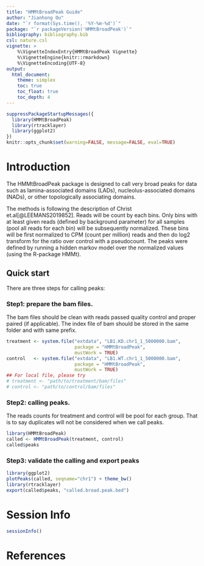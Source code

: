 ```yaml
---
title: "HMMtBroadPeak Guide"
author: "Jianhong Ou"
date: "`r format(Sys.time(), '%Y-%m-%d')`"
package: "`r packageVersion('HMMtBroadPeak')`"
bibliography: bibliography.bib
csl: nature.csl
vignette: >
    %\VignetteIndexEntry{HMMtBroadPeak Vignette}
    %\VignetteEngine{knitr::rmarkdown}
    %\VignetteEncoding{UTF-8}
output:
  html_document:
    theme: simplex
    toc: true
    toc_float: true
    toc_depth: 4
---
```


```r
suppressPackageStartupMessages({
  library(HMMtBroadPeak)
  library(rtracklayer)
  library(ggplot2)
})
knitr::opts_chunk$set(warning=FALSE, message=FALSE, eval=TRUE)
```

# Introduction

The HMMtBroadPeak package is designed to call very broad peaks for data
such as lamina-associated domains (LADs), 
nucleolus-associated domains (NADs), or other topologically associating 
domains.

The methods is following the description of Christ et.al[@LEEMANS2019852].
Reads will be count by each bins. Only bins with at least given reads
(defined by background parameter) for all samples (pool all reads for 
each bin) will be subsequently normalized. These bins will be first 
normalized to CPM (count per million) reads and then do log2 transform
for the ratio over control with a pseudocount. 
The peaks were defined by running a hidden markov model over the 
normalized values (using the R-package HMMt).

## Quick start

There are three steps for calling peaks:

### Step1: prepare the bam files.

The bam files should be clean with reads passed quality control and
proper paired (if applicable). The index file of bam should be stored
in the same folder and with same prefix.

```r
treatment <- system.file("extdata", "LB1.KD.chr1_1_5000000.bam",
                         package = "HMMtBroadPeak",
                         mustWork = TRUE)
control   <- system.file("extdata", "LB1.WT.chr1_1_5000000.bam",
                         package = "HMMtBroadPeak",
                         mustWork = TRUE)
## For local file, please try
# treatment <- "path/to/treatment/bam/files"
# control <- "path/to/control/bam/files"
```

### Step2: calling peaks.

The reads counts for treatment and control will be pool for each group. 
That is to say duplicates will not be considered when we call peaks.

```r
library(HMMtBroadPeak)
called <- HMMtBroadPeak(treatment, control)
called$peaks
```

### Step3: validate the calling and export peaks

```r
library(ggplot2)
plotPeaks(called, seqname="chr1") + theme_bw()
library(rtracklayer)
export(called$peaks, "called.broad.peak.bed")
```


# Session Info
```r
sessionInfo()
```

# References
